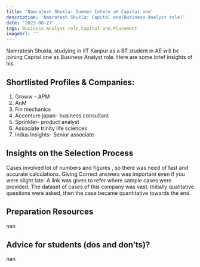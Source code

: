 ```yaml
---
title: 'Namratesh Shukla: Summer Intern at Capital one'
description: 'Namratesh Shukla: Capital one(Business Analyst role)'
date: '2023-08-27'
tags: Business Analyst role,Capital one,Placement
imageUrl: ''
---
```


Namratesh Shukla, studying in IIT Kanpur as a BT student in AE  will be joining Capital one as Business Analyst role. Here are some brief insights of his.

## Shortlisted Profiles & Companies:
1. Groww – APM
2. AnM
3. Fin mechanics
4. Accenture japan- business consultant
5. Sprinkler- product analyst
6. Associate trinity life sciences
7. Indus Insights- Senior associate

## Insights on the Selection Process
Cases involved lot of numbers and figures , so there was need of fast and accurate
calculations. Giving Correct answers was important even if you were slight late.
A link was given to refer where sample cases were provided. The dataset of cases of this
company was vast.
Initially qualitative questions were asked, then the case became quantitative towards the end.

##  Preparation Resources
nan

## Advice for students (dos and don’ts)? 
nan

